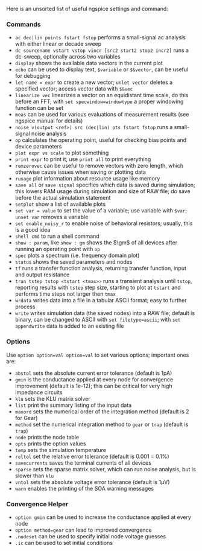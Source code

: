 Here is an unsorted list of useful ngspice settings and command:

### Commands

- `ac dec|lin points fstart fstop` performs a small-signal ac analysis with either linear or decade sweep
- `dc sourcename vstart vstop vincr [src2 start2 stop2 incr2]` runs a dc-sweep, optionally across two variables
- `display` shows the available data vectors in the current plot
- `echo` can be used to display text, `$variable` or `$&vector`, can be useful for debugging
- `let name = expr` to create a new vector; `unlet vector` deletes a specified vector; access vector data with `$&vec`
- `linearize vec` linearizes a vector on an equidistant time scale, do this before an FFT; with `set specwindow=windowtype` a proper windowing function can be set
- `meas` can be used for various evaluations of measurement results (see ngspice manual for details)
- `noise v(output <ref>) src (dec|lin) pts fstart fstop` runs a small-signal noise analysis
- `op` calculates the operating point, useful for checking bias points and device parameters
- `plot expr vs scale` to plot something
- `print expr` to print it, use `print all` to print everything
- `remzerovec` can be useful to remove vectors with zero length, which otherwise cause issues when saving or plotting data
- `rusage` plot information about resource usage like memory
- `save all` or `save signal` specifies which data is saved during simulation; this lowers RAM usage during simulation and size of RAW file; do save before the actual simulation statement
- `setplot` show a list of available plots
- `set var = value` to set the value of a variable; use variable with `$var`; `unset var` removes a variable
- `set enable_noisy_r` to enable noise of behavioral resistors; usually, this is a good idea
- `shell cmd` to run a shell command
- `show : param`, like `show : gm` shows the $\gm$ of all devices after running an operating point with `op`
- `spec` plots a spectrum (i.e. frequency domain plot)
- `status` shows the saved parameters and nodes
- `tf` runs a transfer function analysis, returning transfer function, input and output resistance
- `tran tstep tstop <tstart <tmax>>` runs a transient analysis until `tstop`, reporting results with `tstep` step size, starting to plot at `tstart` and performs time steps not larger then `tmax`
- `wrdata` writes data into a file in a tabular ASCII format; easy to further process
- `write` writes simulation data (the saved nodes) into a RAW file; default is binary, can be changed to ASCII with `set filetype=ascii`; with `set appendwrite` data is added to an existing file

### Options

Use `option option=val option=val` to set various options; important ones are:

- `abstol` sets the absolute current error tolerance (default is 1pA)
- `gmin` is the conductance applied at every node for convergence improvement (default is 1e-12); this can be critical for very high impedance circuits
- `klu` sets the KLU matrix solver
- `list` print the summary listing of the input data
- `maxord` sets the numerical order of the integration method (default is 2 for Gear)
- `method` set the numerical integration method to `gear` or `trap` (default is `trap`)
- `node` prints the node table
- `opts` prints the option values
- `temp` sets the simulation temperature
- `reltol` set the relative error tolerance (default is 0.001 = 0.1%)
- `savecurrents` saves the terminal currents of all devices
- `sparse` sets the sparse matrix solver, which can run noise analysis, but is slower than `klu`
- `vntol` sets the absolute voltage error tolerance (default is 1µV)
- `warn` enables the printing of the SOA warning messages

### Convergence Helper

- `option gmin` can be used to increase the conductance applied at every node
- `option method=gear` can lead to improved convergence
- `.nodeset` can be used to specify initial node voltage guesses
- `.ic` can be used to set initial conditions
